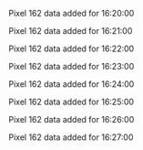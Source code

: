Pixel 162 data added for 16:20:00

Pixel 162 data added for 16:21:00

Pixel 162 data added for 16:22:00

Pixel 162 data added for 16:23:00

Pixel 162 data added for 16:24:00

Pixel 162 data added for 16:25:00

Pixel 162 data added for 16:26:00

Pixel 162 data added for 16:27:00

